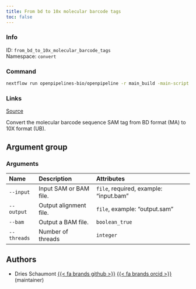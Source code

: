 ```yaml
---
title: From bd to 10x molecular barcode tags
toc: false
---
```


::: {.column-margin}

### Info

ID: `from_bd_to_10x_molecular_barcode_tags`  
Namespace: `convert`

### Command

```bash
nextflow run openpipelines-bio/openpipeline -r main_build -main-script target/nextflow/convert/from_bd_to_10x_molecular_barcode_tags/main.nf --help
```

### Links
[Source](https://github.com/openpipelines-bio/openpipeline/blob/main/src/convert/from_bd_to_10x_molecular_barcode_tags){.btn-action .btn-sm .btn-info .btn role="button"}
:::

Convert the molecular barcode sequence SAM tag from BD format (MA) to 10X format (UB).


## Argument group

### Arguments



|Name        |Description            |Attributes                             |
|:-----------|:----------------------|:--------------------------------------|
|`--input`   |Input SAM or BAM file. |`file`, required, example: "input.bam" |
|`--output`  |Output alignment file. |`file`, example: "output.sam"          |
|`--bam`     |Output a BAM file.     |`boolean_true`                         |
|`--threads` |Number of threads      |`integer`                              |

## Authors

 * Dries Schaumont [{{< fa brands github >}}](https://github.com/DriesSchaumont) [{{< fa brands orcid >}}](https://orcid.org/0000-0002-4389-0440) (maintainer)

